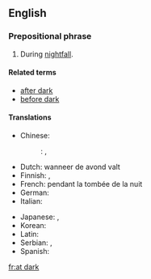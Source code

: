 ==English==

===Prepositional phrase===
{{en-PP|[[at]] [[dark]]}}

# During [[nightfall]].

====Related terms====
* [[after dark]]
* [[before dark]]

====Translations====
{{trans-top|during nightfall}}
* Chinese:
*: {{ttbc|cmn}}: {{t|cmn|在黃昏}}, {{t|cmn|在黄昏|tr=zaihuang hun}}
* Dutch: wanneer de avond valt
* Finnish: {{t|fi|illansuussa}}, {{t|fi|iltahämärissä}}
* French: pendant la tombée de la nuit
* German: {{t|de|am Dunkelwerden}}
* Italian: {{t|it|durante il tramonto}}
{{trans-mid}}
* Japanese: {{t+|ja|日暮れ|tr=ひぐれ, higure}}, {{t|ja|暮れに|tr=ゆうくれに, yūgure ni}}
* Korean: {{t|ko|해거름에|tr=haegeoreume}}
* Latin: {{t|la|sub noctem}}
* Serbian: {{t|sh|mračnost}}, {{t|sh|mrak}}
* Spanish: {{t|es|durante el anochecer}}
{{trans-bottom}}

[[fr:at dark]]